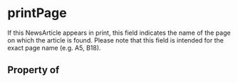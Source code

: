 # printPage

If this NewsArticle appears in print, this field indicates the name of the page on which the article is found. Please note that this field is intended for the exact page name (e.g. A5, B18).

## Property of



